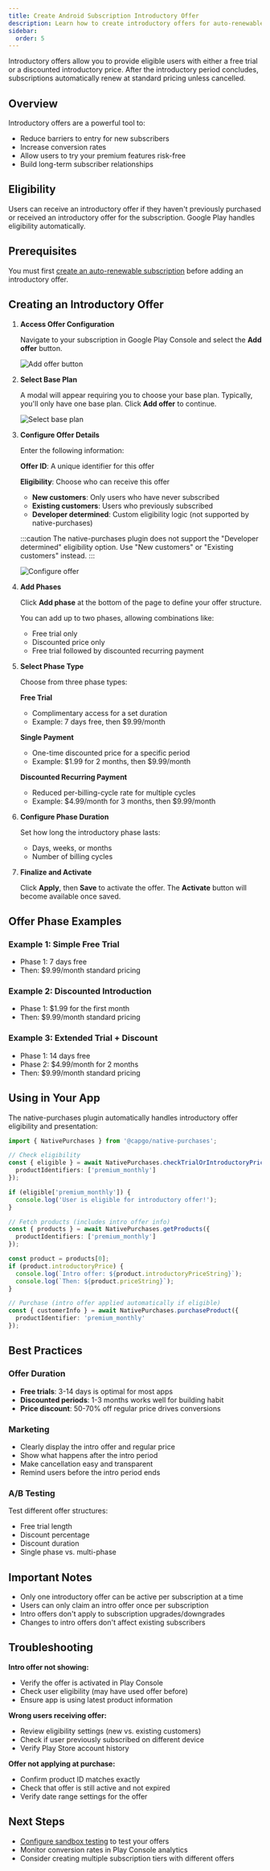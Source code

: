 ```yaml
---
title: Create Android Subscription Introductory Offer
description: Learn how to create introductory offers for auto-renewable subscriptions on Android to attract new subscribers.
sidebar:
  order: 5
---
```



Introductory offers allow you to provide eligible users with either a free trial or a discounted introductory price. After the introductory period concludes, subscriptions automatically renew at standard pricing unless cancelled.

## Overview

Introductory offers are a powerful tool to:
- Reduce barriers to entry for new subscribers
- Increase conversion rates
- Allow users to try your premium features risk-free
- Build long-term subscriber relationships

## Eligibility

Users can receive an introductory offer if they haven't previously purchased or received an introductory offer for the subscription. Google Play handles eligibility automatically.

## Prerequisites

You must first [create an auto-renewable subscription](/docs/plugins/native-purchases/android-create-subscription/) before adding an introductory offer.

## Creating an Introductory Offer

<Steps>

1. **Access Offer Configuration**

   Navigate to your subscription in Google Play Console and select the **Add offer** button.

   ![Add offer button](/native-purchases/android/introductory-offer/add-offer-button.png)

2. **Select Base Plan**

   A modal will appear requiring you to choose your base plan. Typically, you'll only have one base plan. Click **Add offer** to continue.

   ![Select base plan](/native-purchases/android/introductory-offer/select-base-plan.png)

3. **Configure Offer Details**

   Enter the following information:

   **Offer ID**: A unique identifier for this offer

   **Eligibility**: Choose who can receive this offer
   - **New customers**: Only users who have never subscribed
   - **Existing customers**: Users who previously subscribed
   - **Developer determined**: Custom eligibility logic (not supported by native-purchases)

   :::caution
   The native-purchases plugin does not support the "Developer determined" eligibility option. Use "New customers" or "Existing customers" instead.
   :::

   ![Configure offer](/native-purchases/android/introductory-offer/configure-offer-details.png)

4. **Add Phases**

   Click **Add phase** at the bottom of the page to define your offer structure.

   You can add up to two phases, allowing combinations like:
   - Free trial only
   - Discounted price only
   - Free trial followed by discounted recurring payment

5. **Select Phase Type**

   Choose from three phase types:

   **Free Trial**
   - Complimentary access for a set duration
   - Example: 7 days free, then $9.99/month

   **Single Payment**
   - One-time discounted price for a specific period
   - Example: $1.99 for 2 months, then $9.99/month

   **Discounted Recurring Payment**
   - Reduced per-billing-cycle rate for multiple cycles
   - Example: $4.99/month for 3 months, then $9.99/month

6. **Configure Phase Duration**

   Set how long the introductory phase lasts:
   - Days, weeks, or months
   - Number of billing cycles

7. **Finalize and Activate**

   Click **Apply**, then **Save** to activate the offer. The **Activate** button will become available once saved.

</Steps>

## Offer Phase Examples

### Example 1: Simple Free Trial
- Phase 1: 7 days free
- Then: $9.99/month standard pricing

### Example 2: Discounted Introduction
- Phase 1: $1.99 for the first month
- Then: $9.99/month standard pricing

### Example 3: Extended Trial + Discount
- Phase 1: 14 days free
- Phase 2: $4.99/month for 2 months
- Then: $9.99/month standard pricing

## Using in Your App

The native-purchases plugin automatically handles introductory offer eligibility and presentation:

```typescript
import { NativePurchases } from '@capgo/native-purchases';

// Check eligibility
const { eligible } = await NativePurchases.checkTrialOrIntroductoryPriceEligibility({
  productIdentifiers: ['premium_monthly']
});

if (eligible['premium_monthly']) {
  console.log('User is eligible for introductory offer!');
}

// Fetch products (includes intro offer info)
const { products } = await NativePurchases.getProducts({
  productIdentifiers: ['premium_monthly']
});

const product = products[0];
if (product.introductoryPrice) {
  console.log(`Intro offer: ${product.introductoryPriceString}`);
  console.log(`Then: ${product.priceString}`);
}

// Purchase (intro offer applied automatically if eligible)
const { customerInfo } = await NativePurchases.purchaseProduct({
  productIdentifier: 'premium_monthly'
});
```

## Best Practices

### Offer Duration
- **Free trials**: 3-14 days is optimal for most apps
- **Discounted periods**: 1-3 months works well for building habit
- **Price discount**: 50-70% off regular price drives conversions

### Marketing
- Clearly display the intro offer and regular price
- Show what happens after the intro period
- Make cancellation easy and transparent
- Remind users before the intro period ends

### A/B Testing
Test different offer structures:
- Free trial length
- Discount percentage
- Discount duration
- Single phase vs. multi-phase

## Important Notes

- Only one introductory offer can be active per subscription at a time
- Users can only claim an intro offer once per subscription
- Intro offers don't apply to subscription upgrades/downgrades
- Changes to intro offers don't affect existing subscribers

## Troubleshooting

**Intro offer not showing:**
- Verify the offer is activated in Play Console
- Check user eligibility (may have used offer before)
- Ensure app is using latest product information

**Wrong users receiving offer:**
- Review eligibility settings (new vs. existing customers)
- Check if user previously subscribed on different device
- Verify Play Store account history

**Offer not applying at purchase:**
- Confirm product ID matches exactly
- Check that offer is still active and not expired
- Verify date range settings for the offer

## Next Steps

- [Configure sandbox testing](/docs/plugins/native-purchases/android-sandbox-testing/) to test your offers
- Monitor conversion rates in Play Console analytics
- Consider creating multiple subscription tiers with different offers
